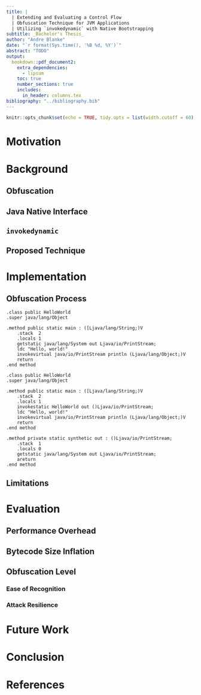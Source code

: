 ```yaml
---
title: |
  | Extending and Evaluating a Control Flow
  | Obfuscation Technique for JVM Applications
  | Utilizing `invokedynamic` with Native Bootstrapping
subtitle: _Bachelor's Thesis_
author: "Andre Blanke"
date: "`r format(Sys.time(), '%B %d, %Y')`"
abstract: "TODO"
output:
  bookdown::pdf_document2:
    extra_dependencies:
      - lipsum
    toc: true
    number_sections: true
    includes:
      in_header: columns.tex
bibliography: "../bibliography.bib"
---
```


```r
knitr::opts_chunk$set(echo = TRUE, tidy.opts = list(width.cutoff = 60), tidy = TRUE)
```

# Motivation

# Background

## Obfuscation

## Java Native Interface

## `invokedynamic`

## Proposed Technique

# Implementation

## Obfuscation Process

<!--
  Consider implementing syntax highlighting for Jasmin/Krakatau:
  - https://stackoverflow.com/questions/48507307/how-to-add-a-new-language-for-highlight-in-bookdown
  - https://github.com/funatsufumiya/jasmin-sublime
  - https://github.com/jgm/skylighting/tree/master/skylighting-core/xml
-->

<!--
  Consider using columns to align the two code blocks:
  - https://bookdown.org/yihui/rmarkdown-cookbook/multi-column.html
-->

<!--
  Support for captioning and referencing code chunks:
  - https://github.com/rstudio/bookdown/issues/238
  - https://stackoverflow.com/questions/50702942/does-rmarkdown-allow-captions-and-references-for-code-chunks
-->

```jasmin
.class public HelloWorld
.super java/lang/Object

.method public static main : ([Ljava/lang/String;)V
    .stack  2
    .locals 1
    getstatic java/lang/System out Ljava/io/PrintStream;
    ldc "Hello, world!"
    invokevirtual java/io/PrintStream println (Ljava/lang/Object;)V
    return
.end method
```

```jasmin
.class public HelloWorld
.super java/lang/Object

.method public static main : ([Ljava/lang/String;)V
    .stack  2
    .locals 1
    invokestatic HelloWorld out ()Ljava/io/PrintStream;
    ldc "Hello, world!"
    invokevirtual java/io/PrintStream println (Ljava/lang/Object;)V
    return
.end method

.method private static synthetic out : ()Ljava/io/PrintStream;
    .stack  1
    .locals 0
    getstatic java/lang/System out Ljava/io/PrintStream;
    areturn
.end method
```

## Limitations

# Evaluation

## Performance Overhead

## Bytecode Size Inflation

## Obfuscation Level

### Ease of Recognition

### Attack Resilience

# Future Work

# Conclusion

# References
